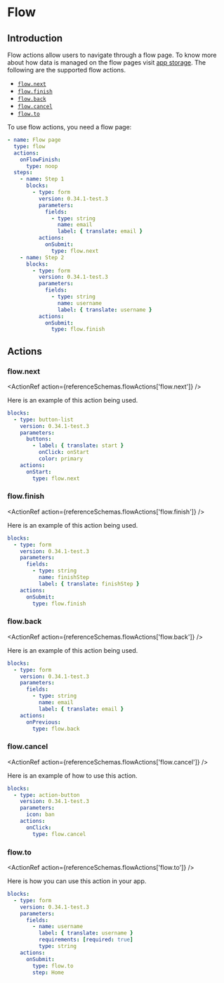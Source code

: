 
# Flow

## Introduction

Flow actions allow users to navigate through a flow page. To know more about how data is managed on
the flow pages visit [app storage](../guides/storage.md#storage). The following are the supported
flow actions.

- [`flow.next`](#flownext)
- [`flow.finish`](#flowfinish)
- [`flow.back`](#flowback)
- [`flow.cancel`](#flowcancel)
- [`flow.to`](#flowto)

To use flow actions, you need a flow page:

```yaml validate page-snippet
- name: Flow page
  type: flow
  actions:
    onFlowFinish:
      type: noop
  steps:
    - name: Step 1
      blocks:
        - type: form
          version: 0.34.1-test.3
          parameters:
            fields:
              - type: string
                name: email
                label: { translate: email }
          actions:
            onSubmit:
              type: flow.next
    - name: Step 2
      blocks:
        - type: form
          version: 0.34.1-test.3
          parameters:
            fields:
              - type: string
                name: username
                label: { translate: username }
          actions:
            onSubmit:
              type: flow.finish
```

## Actions

### flow.next<Side name="flow.next" />

<ActionRef action={referenceSchemas.flowActions['flow.next']} />

Here is an example of this action being used.

```yaml validate flow-blocks-snippet
blocks:
  - type: button-list
    version: 0.34.1-test.3
    parameters:
      buttons:
        - label: { translate: start }
          onClick: onStart
          color: primary
    actions:
      onStart:
        type: flow.next
```

### flow.finish<Side name="flow.finish" />

<ActionRef action={referenceSchemas.flowActions['flow.finish']} />

Here is an example of this action being used.

```yaml validate flow-blocks-snippet
blocks:
  - type: form
    version: 0.34.1-test.3
    parameters:
      fields:
        - type: string
          name: finishStep
          label: { translate: finishStep }
    actions:
      onSubmit:
        type: flow.finish
```

### flow.back<Side name="flow.back" />

<ActionRef action={referenceSchemas.flowActions['flow.back']} />

Here is an example of this action being used.

```yaml validate flow-blocks-snippet
blocks:
  - type: form
    version: 0.34.1-test.3
    parameters:
      fields:
        - type: string
          name: email
          label: { translate: email }
    actions:
      onPrevious:
        type: flow.back
```

### flow.cancel<Side name="flow.cancel" />

<ActionRef action={referenceSchemas.flowActions['flow.cancel']} />

Here is an example of how to use this action.

```yaml validate flow-blocks-snippet
blocks:
  - type: action-button
    version: 0.34.1-test.3
    parameters:
      icon: ban
    actions:
      onClick:
        type: flow.cancel
```

### flow.to<Side name="flow.to" />

<ActionRef action={referenceSchemas.flowActions['flow.to']} />

Here is how you can use this action in your app.

```yaml validate flow-blocks-snippet
blocks:
  - type: form
    version: 0.34.1-test.3
    parameters:
      fields:
        - name: username
          label: { translate: username }
          requirements: [required: true]
          type: string
    actions:
      onSubmit:
        type: flow.to
        step: Home
```
